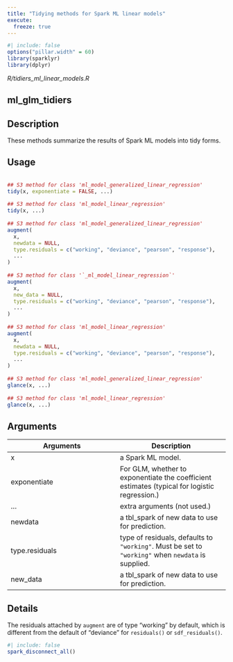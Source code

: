 ```yaml
---
title: "Tidying methods for Spark ML linear models"
execute:
  freeze: true
---
```


```r
#| include: false
options("pillar.width" = 60)
library(sparklyr) 
library(dplyr)
```

*R/tidiers_ml_linear_models.R*

## ml_glm_tidiers

## Description
 These methods summarize the results of Spark ML models into tidy forms. 


## Usage
```r
 
## S3 method for class 'ml_model_generalized_linear_regression'
tidy(x, exponentiate = FALSE, ...) 
 
## S3 method for class 'ml_model_linear_regression'
tidy(x, ...) 
 
## S3 method for class 'ml_model_generalized_linear_regression'
augment( 
  x, 
  newdata = NULL, 
  type.residuals = c("working", "deviance", "pearson", "response"), 
  ... 
) 
 
## S3 method for class '`_ml_model_linear_regression`'
augment( 
  x, 
  new_data = NULL, 
  type.residuals = c("working", "deviance", "pearson", "response"), 
  ... 
) 
 
## S3 method for class 'ml_model_linear_regression'
augment( 
  x, 
  newdata = NULL, 
  type.residuals = c("working", "deviance", "pearson", "response"), 
  ... 
) 
 
## S3 method for class 'ml_model_generalized_linear_regression'
glance(x, ...) 
 
## S3 method for class 'ml_model_linear_regression'
glance(x, ...) 
```

## Arguments
|Arguments|Description|
|---|---|
| x | a Spark ML model. |
| exponentiate | For GLM, whether to exponentiate the coefficient estimates (typical for logistic regression.) |
| ... | extra arguments (not used.) |
| newdata | a tbl_spark of new data to use for prediction. |
| type.residuals | type of residuals, defaults to `"working"`. Must be set to `"working"` when `newdata` is supplied. |
| new_data | a tbl_spark of new data to use for prediction. |

## Details
 The residuals attached by `augment` are of type "working" by default,   which is different from the default of "deviance" for `residuals()` or `sdf_residuals()`. 







```r
#| include: false
spark_disconnect_all()
```
